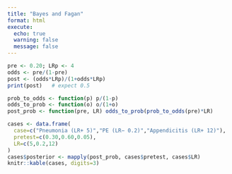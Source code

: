 ---
title: "Bayes and Fagan"
format: html
execute:
  echo: true
  warning: false
  message: false
---
```{r}
pre <- 0.20; LRp <- 4
odds <- pre/(1-pre)
post <- (odds*LRp)/(1+odds*LRp)
print(post)   # expect 0.5
```

```{r}
prob_to_odds <- function(p) p/(1-p)
odds_to_prob <- function(o) o/(1+o)
post_prob <- function(pre, LR) odds_to_prob(prob_to_odds(pre)*LR)

cases <- data.frame(
  case=c("Pneumonia (LR+ 5)","PE (LR− 0.2)","Appendicitis (LR+ 12)"),
  pretest=c(0.30,0.60,0.05),
  LR=c(5,0.2,12)
)
cases$posterior <- mapply(post_prob, cases$pretest, cases$LR)
knitr::kable(cases, digits=3)
```